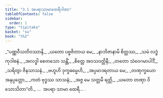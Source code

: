 ```yaml
---
title: "3.1 အပရာသာမာထေရီဂါထာ"
tableOfContents: false
sidebar:
  order: 1
type: "tipitaka"
basket: "su"
book: "th2"
---
```



<DynamicBreadcrumb />

<Division number="39" book="th2" e="ch" v="19" p="384">

<Paragraph number="70" type="verses" book="th2">
_“ပဏ္ဏဝီသတိဝဿာနိ,_  
_ယတော ပဗ္ဗဇိတာယ မေ;_  
_နာဘိဇာနာမိ စိတ္တဿ,_  
_သမံ လဒ္ဓံ ကုဒါစနံ._  

</Paragraph>

</Division>
<Division number="40" book="th2" e="ch" v="19" p="384">

<Paragraph number="71" type="verses" book="th2">
_အလဒ္ဓါ စေတသော သန္တိံ,_  
_စိတ္တေ အဝသဝတ္တိနီ;_  
_တတော သံဝေဂမာပါဒိံ,_  
_သရိတွာ ဇိနသာသနံ._  

</Paragraph>

</Division>
<Division number="41" book="th2" e="ch" v="19" p="384">

<Paragraph number="72" type="verses" book="th2">
_ဗဟူဟိ ဒုက္ခဓမ္မေဟိ,_  
_အပ္ပမာဒရတာယ မေ;_  
_တဏှက္ခယော အနုပ္ပတ္တော,_  
_ကတံ ဗုဒ္ဓဿ သာသနံ;_  
_အဇ္ဇ မေ သတ္တမီ ရတ္တိ,_  
_ယတော တဏှာ ဝိသောသိတာ”တိ._  


</Paragraph>
</Division>

<Paragraph number="73" type="center" book="th2">
…  အပရာ သာမာ ထေရီ… .
</Paragraph>